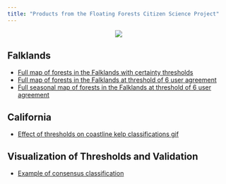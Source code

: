 ```yaml
---
title: "Products from the Floating Forests Citizen Science Project"
---
```


<center>![](./images/all_kelp_zoomout_crop.png)</center>



## Falklands  
- [Full map of forests in the Falklands with certainty thresholds](./images/all_kelp_zoomout.jpg)  
- [Full map of forests in the Falklands at threshold of 6 user agreement](./images/all_kelp_zoomout6.jpg)  
- [Full seasonal map of forests in the Falklands at threshold of 6 user agreement](./images/seasonal_panels.jpg)  

## California
- [Effect of thresholds on coastline kelp classifications gif](./images/threshold_polys_rast.gif)  
  
## Visualization of Thresholds and Validation
- [Example of consensus classification](./images/consensus_classification.jpg)